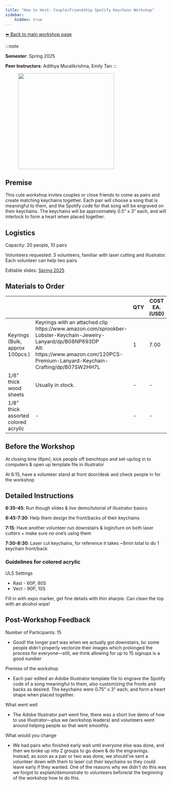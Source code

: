 ```yaml
---
title: "How to Host: Couple/Friendship Spotify Keychain Workshop"
sidebar:
    hidden: true
---
```



[⬅️ Back to main workshop page](/workshop/laser-spotify-keychain/)

:::note

**Semester**: Spring 2025

**Peer Instructors**: Adithya Muralikrishna, Emily Tan
:::


<figure>
    <Image class="border-2 border-slate-200 rounded-lg" src={img1} alt="" height="300"/>
    <figcaption></figcaption>
</figure>

## Premise
This cute workshop invites couples or close friends to come as pairs and create matching keychains together. Each pair will choose a song that is meaningful to them, and the Spotify code for that song will be engraved on their keychains. The keychains will be approximately 0.5” x 3” each, and will interlock to form a heart when placed together.

## Logistics
Capacity: 20 people, 10 pairs

Volunteers requested:  3 volunteers, familiar with laser cutting and illustrator. Each volunteer can help two pairs

Editable slides:
<a href="/wkshp-spotify-keychain-slides.pptx" download>Spring 2025</a>

## Materials to Order
<table class="supplies">
    <thead>
        <tr>
            <th></th>
            <th></th>
            <th>QTY</th>
            <th>COST EA. (USD)</th>
        </tr>
    </thead>
    <tr>
        <td>Keyrings (Bulk, approx 100pcs.)</td>
        <td>Keyrings with an
        attached clip<br/>https://www.amazon.com/sprookber-Lobster-Keychain-Jewelry-Lanyard/dp/B08NP693DP<br/>Alt: https://www.amazon.com/120PCS-Premium-Lanyard-Keychain-Crafting/dp/B07SW2HH7L</td>
        <td>1</td>
        <td>7.00</td>
    </tr>
    <tr>
        <td>1/8" thick wood sheets</td>
        <td>Usually in stock.</td>
        <td>-</td>
        <td>-</td>
    </tr>
    <tr>
        <td>1/8" thick assorted colored acrylic</td>
        <td>-</td>
        <td>-</td>
        <td>-</td>
    </tr>
</table>

## Before the Workshop

At closing time (6pm), kick people off benchtops and set-up/log in to computers & open up template file in illustrator

At 6:15, have a volunteer stand at front door/desk and check people in for the workshop


## Detailed Instructions

**6:35-45**: Run though slides & live demo/tutorial of illustrator basics

**6:45-7:30**: Help them design the front/backs of their keychains

**7:15**: Have another volunteer run downstairs & login/turn on both laser cutters + make sure no one’s using them

**7:30-8:30**: Laser cut keychains, for reference it takes ~8min total to do 1 keychain front/back

### Guidelines for colored acrylic

ULS Settings
- Rast - 60P, 80S
- Vect - 90P, 10S

Fill in with expo marker, get fine details with thin sharpie. Can clean the top with an alcohol wipe!


## Post-Workshop Feedback

Number of Participants: 15
- Good! the longer part was when we actually got downstairs, bc some people didn't properly vectorize their images which prolonged the process for everyone—still, we think allowing for up to 15 signups is a good number

Premise of the workshop
- Each pair edited an Adobe Illustrator template file to engrave the Spotify code of a song meaningful to them, also customizing the fronts and backs as desired. The keychains were 0.75" x 3" each, and form a heart shape when placed together.

What went well
- The Adobe Illustrator part went fine, there was a short live demo of how to use Illustrator—plus we (workshop leaders) and volunteers went around helping people so that went smoothly.

What would you change
- We had pairs who finished early wait until everyone else was done, and then we broke up into 2 groups to go down & do the engravings. Instead, as soon as a pair or two was done, we should've sent a volunteer down with them to laser cut their keychains so they could leave early if they wanted. One of the reasons why we didn't do this was we forgot to explain/demonstrate to volunteers before/at the beginning of the workshop how to do this.
